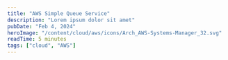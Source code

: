 ```yaml
---
title: "AWS Simple Queue Service"
description: "Lorem ipsum dolor sit amet"
pubDate: "Feb 4, 2024"
heroImage: "/content/cloud/aws/icons/Arch_AWS-Systems-Manager_32.svg"
readTime: 5 minutes
tags: ["cloud", "AWS"]
---
```



<Section
	link="intro"
	title="AWS Systems Manager (AWS SSM) Introduction"
	imageUrl="/content/cloud/aws/icons/Arch_AWS-Systems-Manager_32.svg"
/>